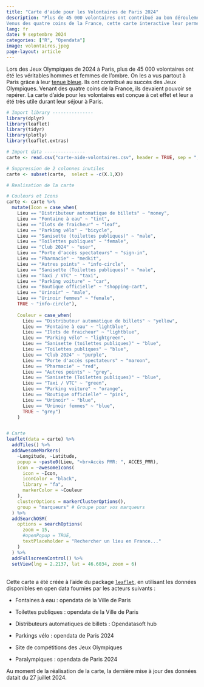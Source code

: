 ```yaml
---
title: "Carte d'aide pour les Volontaires de Paris 2024"
description: "Plus de 45 000 volontaires ont contribué au bon déroulement des Jeux Olympiques.
Venus des quatre coins de la France, cette carte interactive leur permet de se préparer efficacement et d’accomplir au mieux leur mission."
lang: fr
date: 9 septembre 2024
categories: ["R", "Opendata"]
image: volontaires.jpeg
page-layout: article
---
```


Lors des Jeux Olympiques de 2024 à Paris, plus de 45 000 volontaires ont été les véritables hommes et femmes de l'ombre. On les a vus partout à Paris grâce à leur [tenue bleue](https://www.decathlon.fr/landing/volontaires-paris-2024/_/R-a-volontaires-paris-2024). Ils ont contribué au succès des Jeux Olympiques. Venant des quatre coins de la France, ils devaient pouvoir se repérer. La carte d’aide pour les volontaires est conçue à cet effet et leur a été très utile durant leur séjour à Paris.

```r
# Import library ---------------
library(dplyr)
library(leaflet)
library(tidyr)
library(plotly)
library(leaflet.extras)

# Import data ---------------
carte <- read.csv("carte-aide-volontaires.csv", header = TRUE, sep = ",")

# Suppression de 2 colonnes inutiles
carte <- subset(carte,  select = -c(X.1,X))
```

```r
# Realisation de la carte

# Couleurs et Icons
carte <- carte %>% 
  mutate(Icon = case_when(
    Lieu == "Distributeur automatique de billets" ~ "money",
    Lieu == "Fontaine à eau" ~ "tint",
    Lieu == "Ilots de fraicheur" ~ "leaf",
    Lieu == "Parking vélo" ~ "bicycle",
    Lieu == "Sanisette (toilettes publiques)" ~ "male",
    Lieu == "Toilettes publiques" ~ "female",
    Lieu == "Club 2024" ~ "user",
    Lieu == "Porte d'accès spectateurs" ~ "sign-in",
    Lieu == "Pharmacie" ~ "medkit",
    Lieu == "Autres points" ~ "info-circle",
    Lieu == "Sanisette (Toilettes publiques)" ~ "male",
    Lieu == "Taxi / VTC" ~ "taxi",
    Lieu == "Parking voiture" ~ "car",
    Lieu == "Boutique officielle" ~ "shopping-cart",
    Lieu == "Urinoir" ~ "male",
    Lieu == "Urinoir femmes" ~ "female",
    TRUE ~ "info-circle"),
    
    Couleur = case_when(
      Lieu == "Distributeur automatique de billets" ~ "yellow",
      Lieu == "Fontaine à eau" ~ "lightblue",
      Lieu == "Ilots de fraicheur" ~ "lightblue",
      Lieu == "Parking vélo" ~ "lightgreen",
      Lieu == "Sanisette (toilettes publiques)" ~ "blue",
      Lieu == "Toilettes publiques" ~ "blue",
      Lieu == "Club 2024" ~ "purple",
      Lieu == "Porte d'accès spectateurs" ~ "maroon",
      Lieu == "Pharmacie" ~ "red",
      Lieu == "Autres points" ~ "grey",
      Lieu == "Sanisette (Toilettes publiques)" ~ "blue",
      Lieu == "Taxi / VTC" ~ "green",
      Lieu == "Parking voiture" ~ "orange",
      Lieu == "Boutique officielle" ~ "pink",
      Lieu == "Urinoir" ~ "blue",
      Lieu == "Urinoir femmes" ~ "blue",
      TRUE ~ "grey")
    )


# Carte
leaflet(data = carte) %>% 
  addTiles() %>% 
  addAwesomeMarkers(
    ~Longitude, ~Latitude,
    popup = ~paste0(Lieu, "<br>Accès PMR: ", ACCES_PMR),
    icon = ~awesomeIcons(
      icon = ~Icon,
      iconColor = "black",
      library = "fa", 
      markerColor = ~Couleur
    ),
    clusterOptions = markerClusterOptions(),
    group = "marqueurs" # Groupe pour vos marqueurs
  ) %>% 
  addSearchOSM(
    options = searchOptions(
      zoom = 15,
      #openPopup = TRUE,
      textPlaceholder = "Rechercher un lieu en France..."
    )
  ) %>%
  addFullscreenControl() %>% 
  setView(lng = 2.2137, lat = 46.6034, zoom = 6)
```

<br> Cette carte a été créée à l’aide du package [`leaflet`](https://rstudio.github.io/leaflet/), en utilisant les données disponibles en open data fournies par les acteurs suivants :

-   Fontaines à eau : opendata de la Ville de Paris

-   Toilettes publiques : opendata de la Ville de Paris

-   Distributeurs automatiques de billets : Opendatasoft hub

-   Parkings vélo : opendata de Paris 2024

-   Site de compétitions des Jeux Olympiques

-   Paralympiques : opendata de Paris 2024

Au moment de la réalisation de la carte, la dernière mise à jour des données datait du 27 juillet 2024.
